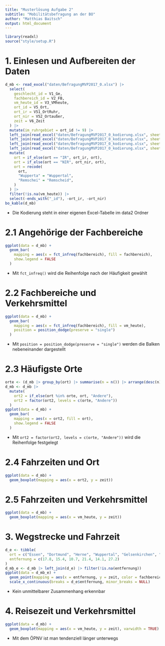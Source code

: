 ```yaml
---
title: "Musterlösung Aufgabe 2"
subtitle: "Mobilitätsbefragung an der BO"
author: "Matthias Baitsch"
output: html_document
---
```


```r
library(readxl)
source("style/setup.R")
```

# 1. Einlesen und Aufbereiten der Daten

```r
d_mb <- read_excel("daten/BefragungMVP2017_0.xlsx") |>
  select(
    geschlecht_id = V1_Ge,
    fachbereich_id = V2_FB,
    vm_heute_id = V3_VMheute,
    ort_id = V5_Ort,
    ort_ir = V51_OrtRuhr,
    ort_nir = V52_Ortaußer,
    zeit = V6_Zeit
  ) |>
  mutate(im_ruhrgebiet = ort_id != 9) |>
  left_join(read_excel("daten/BefragungMVP2017_0_kodierung.xlsx", sheet = "geschlecht")) |>
  left_join(read_excel("daten/BefragungMVP2017_0_kodierung.xlsx", sheet = "fachbereich")) |>
  left_join(read_excel("daten/BefragungMVP2017_0_kodierung.xlsx", sheet = "vm_heute")) |>
  left_join(read_excel("daten/BefragungMVP2017_0_kodierung.xlsx", sheet = "ort")) |>
  mutate(
    ort = if_else(ort == "IR", ort_ir, ort),
    ort = if_else(ort == "NIR", ort_nir, ort),
    ort = recode(
      ort,
      "Wupperta" = "Wuppertal",
      "Remschei" = "Remscheid",
    )
  ) |>
  filter(!is.na(vm_heute)) |>
  select(-ends_with("_id"), -ort_ir, -ort_nir)
bo_kable(d_mb)
```

- Die Kodierung steht in einer eigenen Excel-Tabelle im data2 Ordner

# 2.1 Angehörige der Fachbereiche

```r
ggplot(data = d_mb) +
  geom_bar(
    mapping = aes(x = fct_infreq(fachbereich), fill = fachbereich), 
    show.legend = FALSE
  )
```

- Mit `fct_infreq()` wird die Reihenfolge nach der Häufigkeit gewählt

# 2.2 Fachbereiche und Verkehrsmittel

```r
ggplot(data = d_mb) +
  geom_bar(
    mapping = aes(x = fct_infreq(fachbereich), fill = vm_heute), 
    position = position_dodge(preserve = "single")
  )
```

- Mit `position = position_dodge(preserve = "single")` werden die Balken nebeneinander dargestellt

# 2.3 Häufigste Orte

```r
orte <- (d_mb |> group_by(ort) |> summarise(n = n()) |> arrange(desc(n)) |> filter(!is.na(ort)) |> head(5))$ort
d_mb <- d_mb |> 
  mutate(
    ort2 = if_else(ort %in% orte, ort, "Andere"),
    ort2 = factor(ort2, levels = c(orte, "Andere"))
  )
ggplot(data = d_mb) +
  geom_bar(
    mapping = aes(x = ort2, fill = ort), 
    show.legend = FALSE
  ) 
```

- Mit `ort2 = factor(ort2, levels = c(orte, "Andere"))` wird die Reihenfolge festgelegt

# 2.4 Fahrzeiten und Ort

```r
ggplot(data = d_mb) + 
  geom_boxplot(mapping = aes(x = ort2, y = zeit))
```

# 2.5 Fahrzeiten und Verkehrsmittel

```r
ggplot(data = d_mb) + 
  geom_boxplot(mapping = aes(x = vm_heute, y = zeit))
```

# 3. Wegstrecke und Fahrzeit

```r
d_e <- tibble(
  ort = c("Essen", "Dortmund", "Herne", "Wuppertal", "Gelsenkirchen", "Mühlheim"),
  entfernung = c(17.8, 15.4, 10.7, 21.4, 14.1, 27.2)
)
d_mb_e <- d_mb |> left_join(d_e) |> filter(!is.na(entfernung))
ggplot(data = d_mb_e) +
  geom_point(mapping = aes(x = entfernung, y = zeit, color = fachbereich)) +
  scale_x_continuous(breaks = d_e$entfernung, minor_breaks = NULL)
```

- Kein unmittelbarer Zusammenhang erkennbar

# 4. Reisezeit und Verkehrsmittel

```r
ggplot(data = d_mb) +
  geom_boxplot(mapping = aes(x = vm_heute, y = zeit), varwidth = TRUE)
```

- Mit dem ÖPNV ist man tendenziell länger unterwegs

